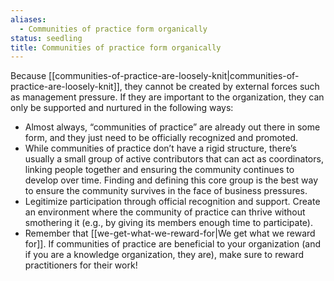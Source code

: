 ```yaml
---
aliases:
  - Communities of practice form organically
status: seedling
title: Communities of practice form organically
---
```

Because [[communities-of-practice-are-loosely-knit|communities-of-practice-are-loosely-knit]], they cannot be created by external forces such as management pressure. If they are important to the organization, they can only be supported and nurtured in the following ways:

- Almost always, “communities of practice” are already out there in some form, and they just need to be officially recognized and promoted.
- While communities of practice don’t have a rigid structure, there’s usually a small group of active contributors that can act as coordinators, linking people together and ensuring the community continues to develop over time. Finding and defining this core group is the best way to ensure the community survives in the face of business pressures.
- Legitimize participation through official recognition and support. Create an environment where the community of practice can thrive without smothering it (e.g., by giving its members enough time to participate).
- Remember that [[we-get-what-we-reward-for|We get what we reward for]]. If communities of practice are beneficial to your organization (and if you are a knowledge organization, they are), make sure to reward practitioners for their work!

